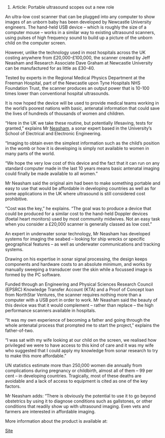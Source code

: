 # Article: Portable ultrasound scopes out a new role

An ultra-low cost scanner that can be plugged into any computer to show images of an unborn baby has been developed by Newcastle University engineers.
The hand-held USB device – which is roughly the size of a computer mouse – works in a similar way to existing ultrasound scanners, using pulses of high frequency sound to build up a picture of the unborn child on the computer screen.

However, unlike the technology used in most hospitals across the UK costing anywhere from £20,000-£100,000, the scanner created by Jeff Neasham and Research Associate Dave Graham at Newcastle University can be manufactured for as little as £30-40.

Tested by experts in the Regional Medical Physics Department at the Freeman Hospital, part of the Newcastle upon Tyne Hospitals NHS Foundation Trust, the scanner produces an output power that is 10-100 times lower than conventional hospital ultrasounds.

It is now hoped the device will be used to provide medical teams working in the world’s poorest nations with basic, antenatal information that could save the lives of hundreds of thousands of women and children.

“Here in the UK we take these routine, but potentially lifesaving, tests for granted,” explains Mr [[Neasham]], a sonar expert based in the University’s School of Electrical and Electronic Engineering.

“Imaging to obtain even the simplest information such as the child’s position in the womb or how it is developing is simply not available to women in many parts of the world.

“We hope the very low cost of this device and the fact that it can run on any standard computer made in the last 10 years means basic antenatal imaging could finally be made available to all women.”

Mr Neasham said the original aim had been to make something portable and easy to use that would be affordable in developing countries as well as for some applications in the UK where ultrasound is still considered cost prohibitive.

“Cost was the key,” he explains.  “The goal was to produce a device that could be produced for a similar cost to the hand-held Doppler devices (foetal heart monitors) used by most community midwives.  Not an easy task when you consider a £20,000 scanner is generally classed as low cost.”

An expert in underwater sonar technology, Mr Neasham has developed systems for imaging the seabed – looking for ship wrecks or specific geographical features – as well as underwater communications and tracking systems.

Drawing on his expertise in sonar signal processing, the design keeps components and hardware costs to an absolute minimum, and works by manually sweeping a transducer over the skin while a focussed image is formed by the PC software.

Funded through an Engineering and Physical Sciences Research Council (EPSRC) Knowledge Transfer Account (KTA) and a Proof of Concept loan from NorthStar Ventures, the scanner requires nothing more than a computer with a USB port in order to work. Mr Neasham said the beauty of this device was that it would complement – rather than replace – the high performance scanners available in hospitals.

“It was my own experience of becoming a father and going through the whole antenatal process that prompted me to start the project,” explains the father-of-two.

“I was sat with my wife looking at our child on the screen, we realised how privileged we were to have access to this kind of care and it was my wife who suggested that I could apply my knowledge from sonar research to try to make this more affordable.”

UN statistics estimate more than 250,000 women die annually from complications during pregnancy or childbirth, almost all of them – 99 per cent – in developing countries.  Tragically, most of these deaths are avoidable and a lack of access to equipment is cited as one of the key factors.

Mr Neasham adds: “There is obviously the potential to use it to go beyond obstetrics by using it to diagnose conditions such as gallstones, or other conditions that readily show up with ultrasound imaging.  Even vets and farmers are interested in affordable imaging.

More information about the product is available at:

[http://www.ncl.ac.uk/eee/research/groups/cssp/ultrasound-imaging.htm Site]